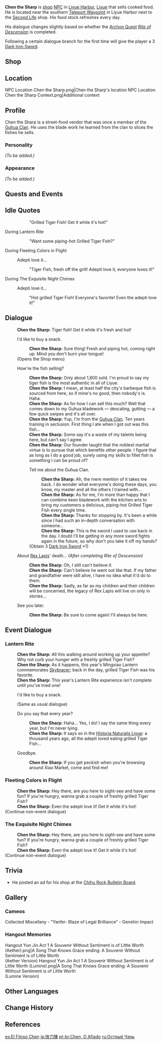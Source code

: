 {{Meta
<!-- REMOVE THIS TEMPLATE AFTER ADDING MISSING INFO -->
|missing_NPC_profile  = yes
}}
{{Character Infobox
|image            = NPC Chen The Sharp.png
|region           = Liyue
|affiliation      = Guhua Clan
|title            = Street Food Vendor
|dialoguereward   = {{Card|Dark Iron Sword|1}}
|type             = NPC
|voiceEN          = 
}}
'''Chen the Sharp''' {{Lang|zh=快刀陈|zh_rm=Kuàidāo Chén}} is [[shop]] [[NPC]] in [[Liyue Harbor]], [[Liyue]] that sells cooked food. He is located near the southern [[Teleport Waypoint]] in Liyue Harbor next to the [[Second Life]] shop. His food stock refreshes every day.

His dialogue changes slightly based on whether the [[Archon Quest]] ''[[Rite of Descension]]'' is completed.

Following a certain dialogue branch for the first time will give the player a 3{{star}} [[Dark Iron Sword]].

==Shop==
{{Shop/Header|note=Refreshes|total=1|vendor=Chen the Sharp}}
{{Shop|Delicious Grilled Tiger Fish|380|10|note=Daily|total=1}}
{{Shop|Stir-Fried Filet|900|10|note=Daily|total=1}}
{{Shop/Footer|note=&#32;|total=12,800}}

==Location==
<gallery>
NPC Location Chen the Sharp.png|Chen the Sharp's location
NPC Location Chen the Sharp Context.png|Additional context
</gallery>

==Profile==
Chen the Sharp is a street-food vendor that was once a member of the [[Guhua Clan]]. He uses the blade work he learned from the clan to slices the fishes he sells.

===Personality===
''(To be added.)''

===Appearance===
''(To be added.)''

==Quests and Events==
{{Quests and Events}}

==Idle Quotes==
{{Dialogue start}}
:: {{A|VO Chen the Sharp 01.ogg}} "Grilled Tiger Fish! Get it while it's hot!"
{{Dialogue end}}

;During Lantern Rite
{{Dialogue start}}
:: {{A|VO Chen the Sharp Lantern Rite 01.ogg}} "Want some piping-hot Grilled Tiger Fish?"
{{Dialogue end}}

;During Fleeting Colors in Flight
{{Dialogue start}}
: {{DIcon|Idle}} Adepti love it...
:: {{A|VO Chen the Sharp Lantern Rite 02.ogg}} "Tiger Fish, fresh off the grill! Adepti love it, everyone loves it!"
{{Dialogue end}}

;During The Exquisite Night Chimes
{{Dialogue start}}
: {{DIcon|Idle}} Adepti love it...
:: {{A|VO Chen the Sharp Lantern Rite 03.ogg}} "Hot grilled Tiger Fish! Everyone's favorite! Even the adepti love it!"
{{Dialogue end}}

==Dialogue==
{{Dialogue start}}
:'''Chen the Sharp:''' Tiger fish! Get it while it's fresh and hot!
:{{DIcon|Shop}} I'd like to buy a snack.
::'''Chen the Sharp:''' Sure thing! Fresh and piping hot, coming right up. Mind you don't burn your tongue!
:;(Opens the Shop menu)
:{{DIcon}} How're the fish selling?
::'''Chen the Sharp:''' Only about 1,800 sold. I'm proud to say my tiger fish is the most authentic in all of Liyue.
::'''Chen the Sharp:''' I mean, at least half the city's barbeque fish is sourced from here, so if mine's no good, then nobody's is. Haha.
::'''Chen the Sharp:''' As for how I can sell this much? Well that comes down to my Guhua bladework &mdash; descaling, gutting &mdash; a few quick swipes and it's all over.
::'''Chen the Sharp:''' Yup, I'm from the [[Guhua Clan]]. Ten years training in seclusion. First thing I ate when I got out was this fish...
::'''Chen the Sharp:''' Some say it's a waste of my talents being here, but can't say I agree.
::'''Chen the Sharp:''' Our founder taught that the noblest martial virtue is to pursue that which benefits other people. I figure that as long as I do a good job, surely using my skills to fillet fish is something I can be proud of?
::{{DIcon|Reward}} Tell me about the Guhua Clan.
:::'''Chen the Sharp:''' Ah, the mere mention of it takes me back. I do wonder what everyone's doing these days, you know, my master and all the others I trained with...
:::'''Chen the Sharp:''' As for me, I'm more than happy that I can combine keen bladework with the kitchen arts to bring my customers a delicious, piping-hot Grilled Tiger Fish every single time.
:::'''Chen the Sharp:''' Thanks for stopping by. It's been a while since I had such an in-depth conversation with someone...
:::'''Chen the Sharp:''' This is the sword I used to use back in the day. I doubt I'll be getting in any more sword fights again in the future, so why don't you take it off my hands?
::;(Obtain 3{{star}} [[Dark Iron Sword]] ×1)
:{{DIcon}} About [[Rex Lapis]]' death... ''(After completing Rite of Descension)''
::'''Chen the Sharp:''' Oh, I still can't believe it.
::'''Chen the Sharp:''' Can't believe he went out like that. If my father and grandfather were still alive, I have no idea what it'd do to them.
::'''Chen the Sharp:''' Sadly, as far as my children and their children will be concerned, the legacy of Rex Lapis will live on only in stories...
:{{DIcon}} See you later.
::'''Chen the Sharp:''' Be sure to come again! I'll always be here.
{{Dialogue end}}

==Event Dialogue==
===Lantern Rite===
{{Dialogue start}}
:'''Chen the Sharp:''' All this walking around working up your appetite? Why not curb your hunger with a freshly grilled Tiger Fish?
:'''Chen the Sharp:''' As it happens, this year's Mingxiao Lantern commemorates [[Skybracer]]; back in the day, grilled Tiger Fish was his favorite.
:'''Chen the Sharp:''' This year's Lantern Rite experience isn't complete until you've tried one!
:{{DIcon|Shop}} I'd like to buy a snack.
:;(Same as usual dialogue)
:{{DIcon}} Do you say that every year?
::'''Chen the Sharp:''' Haha... Yes, I do! I say the same thing every year, but I'm never lying.
::'''Chen the Sharp:''' It says so in the [[Historia Naturalis Liyue]]: a thousand years ago, all the adepti loved eating grilled Tiger Fish...
:{{DIcon}} Goodbye.
::'''Chen the Sharp:''' If you get peckish when you're browsing around Xiao Market, come and find me!
{{Dialogue end}}

===Fleeting Colors in Flight===
{{Dialogue start}}
:'''Chen the Sharp:''' Hey there, are you here to sight-see and have some fun? If you're hungry, wanna grab a couple of freshly grilled Tiger Fish?
:'''Chen the Sharp:''' Even the adepti love it! Get it while it's hot!
;(Continue non-event dialogue)
{{Dialogue end}}

===The Exquisite Night Chimes===
{{Dialogue start}}
:'''Chen the Sharp:''' Hey there, are you here to sight-see and have some fun? If you're hungry, wanna grab a couple of freshly grilled Tiger Fish?
:'''Chen the Sharp:''' Even the adepti love it! Get it while it's hot!
;(Continue non-event dialogue)
{{Dialogue end}}

==Trivia==
* He posted an ad for his shop at the [[Chihu Rock Bulletin Board]].

==Gallery==
===Cameos===
<gallery>
Collected Miscellany - "Yanfei- Blaze of Legal Brilliance" - Genshin Impact
</gallery>
===Hangout Memories===
<gallery>
Hangout Yun Jin Act 1 A Souvenir Without Sentiment is of Little Worth (Aether).png|A Song That Knows Grace ending: A Souvenir Without Sentiment is of Little Worth<br />(Aether Version)
Hangout Yun Jin Act 1 A Souvenir Without Sentiment is of Little Worth (Lumine).png|A Song That Knows Grace ending: A Souvenir Without Sentiment is of Little Worth<br />(Lumine Version)
</gallery>

==Other Languages==
{{Other Languages
|default_hidden = 1
|en      = Chen the Sharp
|zhs     = 快刀陈
|zhs_rm  = Kuàidāo Chén
|zht     = 快刀陳
|zht_rm  = Kuàidāo Chén
|ja      = 快刀陳
|ja_rm   = Kaitou Chin{{Assumed}}
|ko      = {{tt|쾌도진|快刀陳}}
|ko_rm   = Kwaedo-Jin
|es      = El Filoso Chen
|fr      = Chen le tranchant
|ru      = Острый Чэнь
|th      = Chen the Sharp
|vi      = Trần Khoái Đao
|de      = Chen die schnelle Klinge
|id      = Chen The Sharp
|pt      = Chen, O Afiado
|tr      = Ustura Chen
|it      = Chen l'Arguto
}}

==Change History==
{{Change History|1.0}}

==References==
{{Reflist}}

[[es:El Filoso Chen]]
[[ja:快刀陳]]
[[pt-br:Chen, O Afiado]]
[[ru:Острый Чэнь]]